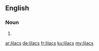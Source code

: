 ==English==

===Noun===
{{head|en|plural}}

# {{plural of|lilac|lang=en}}

[[ar:lilacs]]
[[de:lilacs]]
[[fr:lilacs]]
[[ku:lilacs]]
[[my:lilacs]]